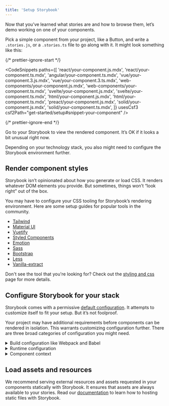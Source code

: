 ```yaml
---
title: 'Setup Storybook'
---
```


Now that you’ve learned what stories are and how to browse them, let’s demo working on one of your components.

Pick a simple component from your project, like a Button, and write a `.stories.js`, or a `.stories.ts` file to go along with it. It might look something like this:

{/* prettier-ignore-start */}

<CodeSnippets
  paths={[
    'react/your-component.js.mdx',
    'react/your-component.ts.mdx',
    'angular/your-component.ts.mdx',
    'vue/your-component.3.js.mdx',
    'vue/your-component.3.ts.mdx',
    'web-components/your-component.js.mdx',
    'web-components/your-component.ts.mdx',
    'svelte/your-component.js.mdx',
    'svelte/your-component.ts.mdx',
    'html/your-component.js.mdx',
    'html/your-component.ts.mdx',
    'preact/your-component.js.mdx',
    'solid/your-component.js.mdx',
    'solid/your-component.ts.mdx',
  ]}
  usesCsf3
  csf2Path="get-started/setup#snippet-your-component"
/>

{/* prettier-ignore-end */}

Go to your Storybook to view the rendered component. It’s OK if it looks a bit unusual right now.

Depending on your technology stack, you also might need to configure the Storybook environment further.

## Render component styles

Storybook isn’t opinionated about how you generate or load CSS. It renders whatever DOM elements you provide. But sometimes, things won’t “look right” out of the box.

You may have to configure your CSS tooling for Storybook’s rendering environment. Here are some setup guides for popular tools in the community.

- [Tailwind](https://storybook.js.org/recipes/tailwindcss/)
- [Material UI](https://storybook.js.org/recipes/@mui/material/)
- [Vuetify](https://storybook.js.org/recipes/vuetify/)
- [Styled Components](https://storybook.js.org/recipes/styled-components/)
- [Emotion](https://storybook.js.org/recipes/@emotion/styled/)
- [Sass](https://storybook.js.org/recipes/sass/)
- [Bootstrap](https://storybook.js.org/recipes/bootstrap/)
- [Less](https://storybook.js.org/recipes/less/)
- [Vanilla-extract](https://storybook.js.org/recipes/@vanilla-extract/css/)

Don't see the tool that you're looking for? Check out the [styling and css](../configure/styling-and-css.md) page for more details.

## Configure Storybook for your stack

Storybook comes with a permissive [default configuration](../configure/index.md). It attempts to customize itself to fit your setup. But it’s not foolproof.

Your project may have additional requirements before components can be rendered in isolation. This warrants customizing configuration further. There are three broad categories of configuration you might need.

<details>
<summary>Build configuration like Webpack and Babel</summary>

If you see errors on the CLI when you run the `yarn storybook` command, you likely need to make changes to Storybook’s build configuration. Here are some things to try:

- [Presets](../addons/addon-types.md) bundle common configurations for various technologies into Storybook. In particular, presets exist for Create React App and Ant Design.
- Specify a custom [Babel configuration](../configure/compilers.md#babel) for Storybook. Storybook automatically tries to use your project’s config if it can.
- Adjust the [Webpack configuration](../builders/webpack.md) that Storybook uses. Try patching in your own configuration if needed.

</details>

<details>
<summary>Runtime configuration</summary>

If Storybook builds but you see an error immediately when connecting to it in the browser, in that case, chances are one of your input files is not compiling/transpiling correctly to be interpreted by the browser. Storybook supports evergreen browsers, but you may need to check the Babel and Webpack settings (see above) to ensure your component code works correctly.

</details>

<details id="component-context" name="component-context">
<summary>Component context</summary>

If a particular story has a problem rendering, often it means your component expects a specific environment is available to the component.

A common frontend pattern is for components to assume that they render in a specific “context” with parent components higher up the rendering hierarchy (for instance, theme providers).

Use [decorators](../writing-stories/decorators.md) to “wrap” every story in the necessary context providers. The [`.storybook/preview.js`](../configure/index.md#configure-story-rendering) file allows you to customize how components render in Canvas, the preview iframe. See how you can wrap every component rendered in Storybook with [Styled Components](https://styled-components.com/) `ThemeProvider`, [Vue's Fontawesome](https://github.com/FortAwesome/vue-fontawesome), or with an Angular theme provider component in the example below.

{/* prettier-ignore-start */}

<CodeSnippets
  paths={[
    'react/storybook-preview-with-styled-components-decorator.js.mdx',
    'react/storybook-preview-with-styled-components-decorator.ts.mdx',
    'vue/storybook-preview-with-library-decorator.library-3.js.mdx',
    'vue/storybook-preview-with-library-decorator.library-3.ts.mdx',
    'vue/storybook-preview-with-hoc-component-decorator.component-3.js.mdx',
    'vue/storybook-preview-with-hoc-component-decorator.component-3.ts.mdx',
    'angular/storybook-preview-with-styled-components-decorator.ts.mdx',
    'solid/storybook-preview-with-styled-components-decorator.js.mdx',
    'solid/storybook-preview-with-styled-components-decorator.ts.mdx',
  ]}
/>

{/* prettier-ignore-end */}

</details>

## Load assets and resources

We recommend serving external resources and assets requested in your components statically with Storybook. It ensures that assets are always available to your stories. Read our [documentation](../configure/images-and-assets.md) to learn how to hosting static files with Storybook.
